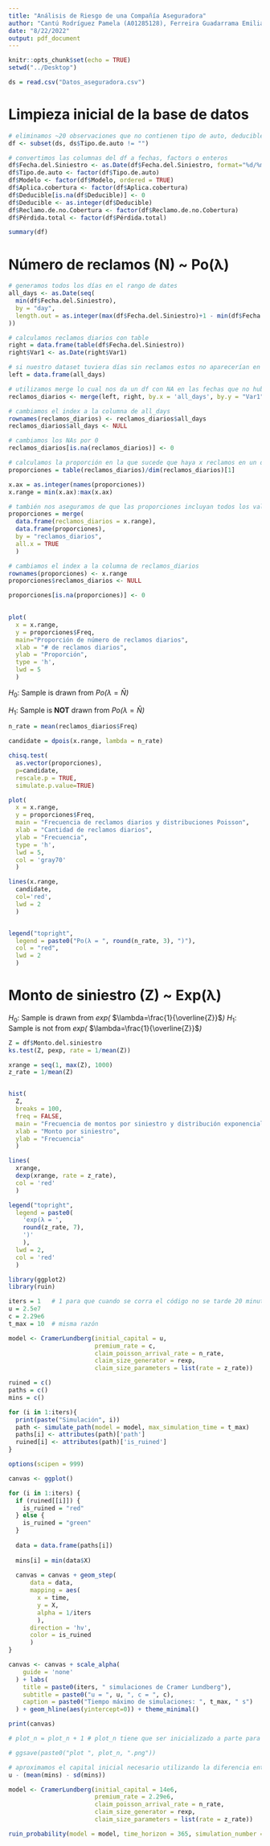 ---
title: "Análisis de Riesgo de una Compañía Aseguradora"
author: "Cantú Rodríguez Pamela	(A01285128), Ferreira Guadarrama Emiliano	(A01654418), Núñez López Daniel I.	(A01654137), Ruiz Alvaro Ana Paula (A01367467), Ugalde Jiménez Ana Sofía (A01702639)"
date: "8/22/2022"
output: pdf_document
---

```{r setup, include=FALSE}
knitr::opts_chunk$set(echo = TRUE)
setwd("../Desktop")
```

```{r import_dataset}
ds = read.csv("Datos_aseguradora.csv")
```

# Limpieza inicial de la base de datos

```{r limpieza_inicial}
# eliminamos ~20 observaciones que no contienen tipo de auto, deducible ni reclamo de no cobertura
df <- subset(ds, ds$Tipo.de.auto != "")

# convertimos las columnas del df a fechas, factors o enteros
df$Fecha.del.Siniestro <- as.Date(df$Fecha.del.Siniestro, format="%d/%m/%y")
df$Tipo.de.auto <- factor(df$Tipo.de.auto)
df$Modelo <- factor(df$Modelo, ordered = TRUE)
df$Aplica.cobertura <- factor(df$Aplica.cobertura)
df$Deducible[is.na(df$Deducible)] <- 0
df$Deducible <- as.integer(df$Deducible)
df$Reclamo.de.no.Cobertura <- factor(df$Reclamo.de.no.Cobertura)
df$Pérdida.total <- factor(df$Pérdida.total)

summary(df)
```

# Número de reclamos (N) ~ Po(λ)

```{r preparacion_N}
# generamos todos los días en el rango de dates
all_days <- as.Date(seq(
  min(df$Fecha.del.Siniestro),
  by = "day",
  length.out = as.integer(max(df$Fecha.del.Siniestro)+1 - min(df$Fecha.del.Siniestro))
))

# calculamos reclamos diarios con table
right = data.frame(table(df$Fecha.del.Siniestro))
right$Var1 <- as.Date(right$Var1)

# si nuestro dataset tuviera días sin reclamos estos no aparecerían en la tabla de frecuencias
left = data.frame(all_days)

# utilizamos merge lo cual nos da un df con NA en las fechas que no hubo reclamos
reclamos_diarios <- merge(left, right, by.x = 'all_days', by.y = "Var1", all.x = TRUE)

# cambiamos el index a la columna de all_days
rownames(reclamos_diarios) <- reclamos_diarios$all_days
reclamos_diarios$all_days <- NULL

# cambiamos los NAs por 0
reclamos_diarios[is.na(reclamos_diarios)] <- 0

# calculamos la proporción en la que sucede que haya x reclamos en un día
proporciones = table(reclamos_diarios)/dim(reclamos_diarios)[1]

x.ax = as.integer(names(proporciones))
x.range = min(x.ax):max(x.ax)

# también nos aseguramos de que las proporciones incluyan todos los valores dentro del rango de N
proporciones = merge(
  data.frame(reclamos_diarios = x.range),
  data.frame(proporciones),
  by = "reclamos_diarios",
  all.x = TRUE
  )

# cambiamos el index a la columna de reclamos_diarios
rownames(proporciones) <- x.range
proporciones$reclamos_diarios <- NULL

proporciones[is.na(proporciones)] <- 0

  
plot(
  x = x.range,
  y = proporciones$Freq,
  main="Proporción de número de reclamos diarios",
  xlab = "# de reclamos diarios",
  ylab = "Proporción",
  type = 'h',
  lwd = 5
  )
```

$H_{0}$: Sample is drawn from *Po(*$\lambda=\bar{N}$*)*

$H_{1}$: Sample is **NOT** drawn from *Po(*$\lambda=\bar{N}$*)*

```{r bondad_de_ajuste_Poisson}

n_rate = mean(reclamos_diarios$Freq)

candidate = dpois(x.range, lambda = n_rate)

chisq.test(
  as.vector(proporciones),
  p=candidate,
  rescale.p = TRUE,
  simulate.p.value=TRUE)
```

```{r N-Po_visualizacion}

plot(
  x = x.range,
  y = proporciones$Freq,
  main = "Frecuencia de reclamos diarios y distribuciones Poisson",
  xlab = "Cantidad de reclamos diarios",
  ylab = "Frecuencia",
  type = 'h',
  lwd = 5,
  col = 'gray70'
  )

lines(x.range,
  candidate,
  col='red',
  lwd = 2
  )


legend("topright",
  legend = paste0("Po(λ = ", round(n_rate, 3), ")"),
  col = "red",
  lwd = 2
  )
```

# Monto de siniestro (Z) ~ Exp(λ)

$H_{0}$: Sample is drawn from *exp(* $\lambda=\frac{1}{\overline{Z}}$*)* $H_{1}$: Sample is not from *exp(* $\lambda=\frac{1}{\overline{Z}}$*)*

```{r}
Z = df$Monto.del.siniestro
ks.test(Z, pexp, rate = 1/mean(Z))
```

```{r Z-exp_visualizacion}
xrange = seq(1, max(Z), 1000)
z_rate = 1/mean(Z)


hist(
  Z,
  breaks = 100,
  freq = FALSE,
  main = "Frecuencia de montos por siniestro y distribución exponencial",
  xlab = "Monto por siniestro",
  ylab = "Frecuencia"
  )

lines(
  xrange,
  dexp(xrange, rate = z_rate), 
  col = 'red'
  )

legend("topright", 
  legend = paste0(
    'exp(λ = ',
    round(z_rate, 7),
    ')'
    ),
  lwd = 2,
  col = 'red'
  )
```

```{r simulaciones}
library(ggplot2)
library(ruin)

iters = 1   # 1 para que cuando se corra el código no se tarde 20 minutos en esta chunk
u = 2.5e7
c = 2.29e6
t_max = 10  # misma razón

model <- CramerLundberg(initial_capital = u,
                        premium_rate = c,
                        claim_poisson_arrival_rate = n_rate,
                        claim_size_generator = rexp,
                        claim_size_parameters = list(rate = z_rate))

ruined = c()
paths = c()
mins = c()

for (i in 1:iters){
  print(paste("Simulación", i))
  path <- simulate_path(model = model, max_simulation_time = t_max)
  paths[i] <- attributes(path)['path']
  ruined[i] <- attributes(path)['is_ruined']
}

options(scipen = 999)

canvas <- ggplot()

for (i in 1:iters) {
  if (ruined[[i]]) {
    is_ruined = "red"
  } else {
    is_ruined = "green"
  }
  
  data = data.frame(paths[i])
  
  mins[i] = min(data$X)
  
  canvas = canvas + geom_step(
      data = data,
      mapping = aes(
        x = time,
        y = X,
        alpha = 1/iters
        ),
      direction = 'hv',
      color = is_ruined
      )
}

canvas <- canvas + scale_alpha(
    guide = 'none'
  ) + labs(
    title = paste0(iters, " simulaciones de Cramer Lundberg"),
    subtitle = paste0("u = ", u, ", c = ", c),
    caption = paste0("Tiempo máximo de simulaciones: ", t_max, " s")
  ) + geom_hline(aes(yintercept=0)) + theme_minimal()

print(canvas)

# plot_n = plot_n + 1 # plot_n tiene que ser inicializado a parte para no sobreescribir imágenes

# ggsave(paste0("plot ", plot_n, ".png"))

# aproximamos el capital inicial necesario utilizando la diferencia entre el capital inicial y el promedio de los puntos más bajos de las simulaciones menos una desviación estandar
u - (mean(mins) - sd(mins))
```

```{r}

model <- CramerLundberg(initial_capital = 14e6,
                        premium_rate = 2.29e6,
                        claim_poisson_arrival_rate = n_rate,
                        claim_size_generator = rexp,
                        claim_size_parameters = list(rate = z_rate))

ruin_probability(model = model, time_horizon = 365, simulation_number = 10000, parallel = T)

```